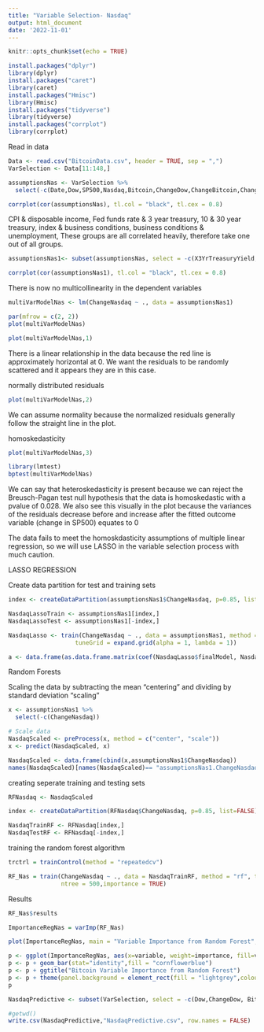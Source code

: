 ```yaml
---
title: "Variable Selection- Nasdaq"
output: html_document
date: '2022-11-01'
---
```


```r
knitr::opts_chunk$set(echo = TRUE)
```

```r
install.packages("dplyr")
library(dplyr)
install.packages("caret")
library(caret)
install.packages("Hmisc")
library(Hmisc)
install.packages("tidyverse")
library(tidyverse)
install.packages("corrplot")
library(corrplot)

```

Read in data
```r
Data <- read.csv("BitcoinData.csv", header = TRUE, sep = ",")
VarSelection <- Data[11:148,]
```

```r
assumptionsNas <- VarSelection %>% 
  select(-c(Date,Dow,SP500,Nasdaq,Bitcoin,ChangeDow,ChangeBitcoin,ChangeSP500))

corrplot(cor(assumptionsNas), tl.col = "black", tl.cex = 0.8)
```
CPI & disposable income, Fed funds rate & 3 year treasury, 10 & 30 year treasury, index & business conditions, business conditions & unemployment, 
These groups are all correlated heavily, therefore take one out of all groups.

```r
assumptionsNas1<- subset(assumptionsNas, select = -c(X3YrTreasuryYield,disposable.Value,X30YrTreasuryYield,BusinessConditions,Unemployment) )

corrplot(cor(assumptionsNas1), tl.col = "black", tl.cex = 0.8)
```
There is now no multicollinearity in the dependent variables

```r
multiVarModelNas <- lm(ChangeNasdaq ~ ., data = assumptionsNas1)

par(mfrow = c(2, 2))
plot(multiVarModelNas)
```

```r
plot(multiVarModelNas,1)
```
There is a linear relationship in the data because the red line is approximately horizontal at 0. We want the residuals to be randomly scattered and it appears they are in this case.


normally distributed residuals
```r
plot(multiVarModelNas,2)
```
We can assume normality because the normalized residuals generally follow the straight line in the plot.

homoskedasticity
```r
plot(multiVarModelNas,3)
```

```r
library(lmtest)
bptest(multiVarModelNas)
```
We can say that heteroskedasticity is present because we can reject the Breusch-Pagan test null hypothesis that the data is homoskedastic with a pvalue of 0.028. We also see this visually in the plot because the variances of the residuals decrease before and increase after the fitted outcome variable (change in SP500) equates to 0

The data fails to meet the homoskdasticity assumptions of multiple linear regression, so we will use LASSO in the variable selection process with much caution.


LASSO REGRESSION

Create data partition for test and training sets
```r
index <- createDataPartition(assumptionsNas1$ChangeNasdaq, p=0.85, list=FALSE)

NasdaqLassoTrain <- assumptionsNas1[index,]
NasdaqLassoTest <- assumptionsNas1[-index,]
```

```r
NasdaqLasso <- train(ChangeNasdaq ~ ., data = assumptionsNas1, method = "glmnet", 
                   tuneGrid = expand.grid(alpha = 1, lambda = 1))
```

```r
a <- data.frame(as.data.frame.matrix(coef(NasdaqLasso$finalModel, NasdaqLasso$bestTune$lambda)))

```

Random Forests

Scaling the data by subtracting the mean "centering" and dividing by standard deviation "scaling"
```r
x <- assumptionsNas1 %>% 
  select(-c(ChangeNasdaq))

# Scale data
NasdaqScaled <- preProcess(x, method = c("center", "scale"))
x <- predict(NasdaqScaled, x)

NasdaqScaled <- data.frame(cbind(x,assumptionsNas1$ChangeNasdaq))
names(NasdaqScaled)[names(NasdaqScaled)== "assumptionsNas1.ChangeNasdaq"] <- "ChangeNasdaq"

```

creating seperate training and testing sets
```r
RFNasdaq <- NasdaqScaled

index <- createDataPartition(RFNasdaq$ChangeNasdaq, p=0.85, list=FALSE)

NasdaqTrainRF <- RFNasdaq[index,]
NasdaqTestRF <- RFNasdaq[-index,]
```

training the random forest algorithm 
```r
trctrl = trainControl(method = "repeatedcv")

RF_Nas = train(ChangeNasdaq ~ ., data = NasdaqTrainRF, method = "rf", trControl = trctrl,
               ntree = 500,importance = TRUE)
```

Results
```r
RF_Nas$results
```

```r
ImportanceRegNas = varImp(RF_Nas)

plot(ImportanceRegNas, main = "Variable Importance from Random Forest", ylab = "Independent Variables", col = "darkolivegreen3" )
```

```r
p <- ggplot(ImportanceRegNas, aes(x=variable, weight=importance, fill=variable)) 
p <- p + geom_bar(stat="identity",fill = "cornflowerblue")
p <- p + ggtitle("Bitcoin Variable Importance from Random Forest")
p <- p + theme(panel.background = element_rect(fill = "lightgrey",colour = "lightgrey"))
p
```




```r
NasdaqPredictive <- subset(VarSelection, select = -c(Dow,ChangeDow, Bitcoin, SP500, ChangeSP500, Nasdaq,ChangeNasdaq, X3YrTreasuryYield, disposable.Value, X30YrTreasuryYield, BusinessConditions, Unemployment, ConsumerUnemployment, EconomicPolicyUncertainty, Prices, FederalReserveLoans,EquityMktUncertainty))
```


```r
#getwd()
write.csv(NasdaqPredictive,"NasdaqPredictive.csv", row.names = FALSE)
````
